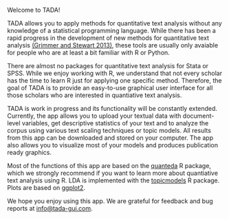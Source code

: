 Welcome to TADA!

TADA allows you to apply methods for quantitative text analysis without any knowledge of a statistical programming language. While there has been a rapid progress in the development of new methods for quantitative text analysis [(Grimmer and Stewart 2013)](https://www.cambridge.org/core/journals/political-analysis), these tools are usually only avaiable for people who are at least a bit familiar with R or Python.

There are almost no packages for quantitative text analysis for Stata or SPSS. While we enjoy working with R, we understand that not every scholar has the time to learn R just for applying one specific method. Therefore, the goal of TADA is to provide an easy-to-use graphical user interface for all those scholars who are interested in quantiative text analysis.

TADA is work in progress and its functionality will be constantly extended. Currently, the app allows you to upload your textual data with document-level variables, get descriptive statistics of your text and to analyze the corpus using various text scaling techniques or topic models. All results from this app can be downloaded and stored on your computer. The app also allows you to visualize most of your models and produces publication ready graphics.

Most of the functions of this app are based on the [quanteda](https://quanteda.io) R package, which we strongly recommend if you want to learn more about quantiative text analysis using R. LDA is implemented with the [topicmodels](https://cran.r-project.org/web/packages/topicmodels/index.html) R package. Plots are based on [ggplot2](http://ggplot2.tidyverse.org).

We hope you enjoy using this app. We are grateful for feedback and bug reports at [info@tada-gui.com](mailto:info@tada-gui.com).
